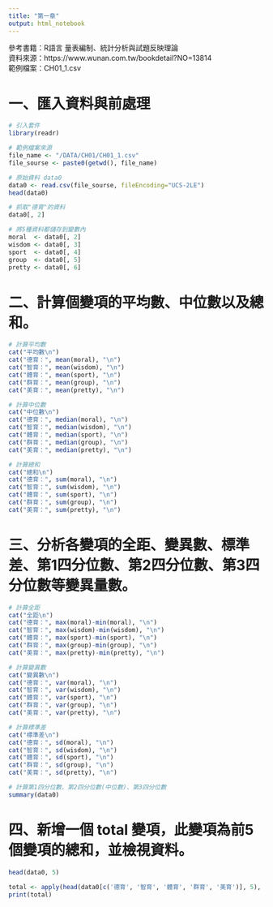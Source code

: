 ---
title: "第一章"
output: html_notebook
---

參考書籍：R語言 量表編制、統計分析與試題反映理論<br>
資料來源：https://www.wunan.com.tw/bookdetail?NO=13814<br>
範例檔案：CH01_1.csv<br>

# 一、匯入資料與前處理
```{r}
# 引入套件
library(readr)
```

```{r}
# 範例檔案來源
file_name <- "/DATA/CH01/CH01_1.csv"
file_sourse <- paste0(getwd(), file_name)

# 原始資料 data0
data0 <- read.csv(file_sourse, fileEncoding="UCS-2LE")
head(data0)
```

```{r}
# 抓取"德育"的資料
data0[, 2]
```

```{r}
# 將5種資料都儲存到變數內
moral  <- data0[, 2]
wisdom <- data0[, 3]
sport  <- data0[, 4]
group  <- data0[, 5]
pretty <- data0[, 6]
```

# 二、計算個變項的平均數、中位數以及總和。
```{r}
# 計算平均數
cat("平均數\n")
cat("德育：", mean(moral), "\n")
cat("智育：", mean(wisdom), "\n")
cat("體育：", mean(sport), "\n")
cat("群育：", mean(group), "\n")
cat("美育：", mean(pretty), "\n")
```

```{r}
# 計算中位數
cat("中位數\n")
cat("德育：", median(moral), "\n")
cat("智育：", median(wisdom), "\n")
cat("體育：", median(sport), "\n")
cat("群育：", median(group), "\n")
cat("美育：", median(pretty), "\n")
```

```{r}
# 計算總和
cat("總和\n")
cat("德育：", sum(moral), "\n")
cat("智育：", sum(wisdom), "\n")
cat("體育：", sum(sport), "\n")
cat("群育：", sum(group), "\n")
cat("美育：", sum(pretty), "\n")
```

# 三、分析各變項的全距、變異數、標準差、第1四分位數、第2四分位數、第3四分位數等變異量數。
```{r}
# 計算全距
cat("全距\n")
cat("德育：", max(moral)-min(moral), "\n")
cat("智育：", max(wisdom)-min(wisdom), "\n")
cat("體育：", max(sport)-min(sport), "\n")
cat("群育：", max(group)-min(group), "\n")
cat("美育：", max(pretty)-min(pretty), "\n")
```

```{r}
# 計算變異數
cat("變異數\n")
cat("德育：", var(moral), "\n")
cat("智育：", var(wisdom), "\n")
cat("體育：", var(sport), "\n")
cat("群育：", var(group), "\n")
cat("美育：", var(pretty), "\n")
```

```{r}
# 計算標準差
cat("標準差\n")
cat("德育：", sd(moral), "\n")
cat("智育：", sd(wisdom), "\n")
cat("體育：", sd(sport), "\n")
cat("群育：", sd(group), "\n")
cat("美育：", sd(pretty), "\n")
```

```{r}
# 計算第1四分位數、第2四分位數(中位數)、第3四分位數
summary(data0)
```

# 四、新增一個 total 變項，此變項為前5個變項的總和，並檢視資料。
```{r}
head(data0, 5)
```

```{r}
total <- apply(head(data0[c('德育', '智育', '體育', '群育', '美育')], 5), 2, sum)
print(total)
```












